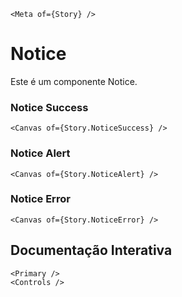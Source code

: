 

    <Meta of={Story} />

# Notice

Este é um componente Notice.

### Notice Success

    <Canvas of={Story.NoticeSuccess} />

### Notice Alert

    <Canvas of={Story.NoticeAlert} />

### Notice Error

    <Canvas of={Story.NoticeError} />

## Documentação Interativa

    <Primary />
    <Controls />